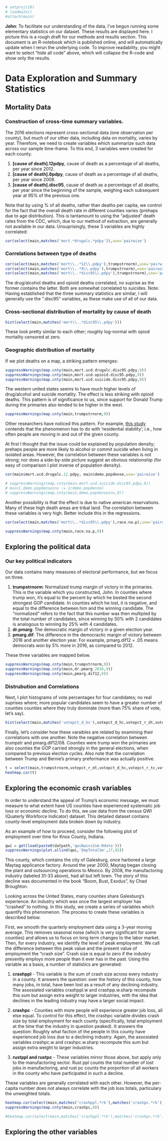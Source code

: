 ```r
# setproj(10)
# loadmain()
#attach(main)
```

**John**: To facilitate our understanding of the data, I've begun running some elementary statistics on our dataset. These results are displayed here. I picture this is a rough draft for our methods and results section. This document is an R-notebook which is published online, and will automatically update when I rerun the underlying code. To improve readability, you might want to select "hide all code" above, which will collapse the R-code and show only the results.

# Data Exploration and Summary Statistics
## Mortality Data
### Construction of cross-time summary variables.
The 2016 elections represent cross-sectional data (one observation per county), but much of our other data, including data on mortality, varies by year. Therefore, we need to create variables which summarize such data across our sample time-frame. To this end, 3 variables were created for each county.

(1) **[cause of death].12pdpy**, cause of death as a percentage of all deaths, per year since 2012.
(2) **[cause of death].8pdpy**, cause of death as a percentage of all deaths, per year since 2008.
(3) **[cause of death].disc95**, cause of death as a percentage of all deaths, per year since the beginning of the sample, weighing each subsequent year at 95% of the previous one.

Note that by using % of all deaths, rather than deaths per capita, we control for the fact that the overall death rate in different counties varies (prehaps due to age distribution). This is tantamount to using the "adjusted" death rates from the CDC, which, due to our method of extraction, are generally not available in our data. Unsuprisingly, these 3 variables are highly correlated:
```r
cor(select(main,matches('mort.*drugalc.*pdpy')),use='pairwise')
```
### Correlations between type of deaths
```r
cor(select(main,matches('mort\\..*12\\.pdpy'),trumpstrnorm),use='pairwise')
cor(select(main,matches('mort\\..*8\\.pdpy'),trumpstrnorm),use='pairwise')
cor(select(main,matches('mort\\..*disc95\\.pdpy'),trumpstrnorm),use='pairwise')
```
The drug/alcohol deaths and opioid deaths correlated, no suprise as the former contains the latter. Both are somewhat correlated to suicides. Note: Having established that the three summary statistics are similar, I will generally use the ".disc95" variables, as these make use of all of our data.

### Cross-sectional distribution of mortality by cause of death
```r
hist(select(main,matches('mort\\..*disc95\\.pdpy')))
```
  
These look pretty similar to each other; roughly log-normal with opiod mortality censored at zero.

### Geographic distribution of mortality
If we plot deaths on a map, a striking pattern emerges:
```r
suppressWarnings(map.cnty(main,mort.ucd.drugalc.disc95.pdpy,9))
suppressWarnings(map.cnty(main,mort.ucd.opioid.disc95.pdpy,9))
suppressWarnings(map.cnty(main,mort.ucd.suicide.disc95.pdpy,9))
```
  
  The western united states seems to have much higher levels of drug/alcohol and suicide mortality. The effect is less striking with opioid deaths. This pattern is of significance to us, since support for Donald Trump during the primaries also tended to be higher in the west.

```r
suppressWarnings(map.cnty(main,trumpstrnorm,9))
```
  
Other researchers have noticed this pattern. For example, [this study](https://www.rwjf.org/en/library/articles-and-news/2013/06/solving-the-riddle-of-the-u-s--suicide-belt.html) contends that the phenomenon has to do with 'residential stability'; i.e., how often people are moving in and out of the given county.

At first I thought that the issue could be explained by population density; prehaps people are more likely to alcohol or commit suicide when living in isolated areas. However, the correlation between these variables is not strong; nor does a side-by-side picture suggest an obvious relationship (for easy of comparison I plot inverse of population density).

```r
cor(main$mort.ucd.drugalc.12.pdpy, main$demo.popdense,use='pairwise')
```
```r
# suppressWarnings(map.cnty(main,mort.ucd.suicide.disc95.pdpy,9))
# main[,demo.popdenseinv := 1/demo.popdense]
# suppressWarnings(map.cnty(main,demo.popdenseinv,9))

```
Another possibility is that the effect is due to native american reservations. Many of these high death areas are tribal land. The correlation between these variables is very high. Better include this in the regressions.
```r
cor(select(main,matches('mort\\..*disc95\\.pdpy'),race.na.p),use='pairwise')
```
```r
suppressWarnings(map.cnty(main,race.na.p,9))
```
  
## Exploring the political data
### Our key political indicators
Our data contains many measures of electoral performance, but we focus on three.

(1) **trumpstrnorm**: Normalized trump margin of victory in the primaries. This is the variable which you constructed, John. In counties where trump won, it's equal to the percent by which he bested the second strongest GOP candidate. In counties which he lost, it is negative, and equal to the difference between him and the winning candidate. The "normalized" refers to the fact that this number was then multipled by the total number of candidates, since winning by 50% with 2 candidates is analogous to winning by 25% with 4 candidates.
(2) **dr.pmarg**: The democratic margin of victory in a given election year.
(3) **pmarg.dif**: The difference in the democractic margin of victory between 2016 and another election year. For example, pmarg.dif12 = .05 means democrats won by 5% more in 2016, as compared to 2012. 

These three variables are mapped below.

```r
suppressWarnings(map.cnty(main,trumpstrnorm,9))
suppressWarnings(map.cnty(main,dr.pmarg.2016,9))
suppressWarnings(map.cnty(main,pmarg.dif12,9))
```
### Distrubution and Correlations
Next, I plot histograms of vote percentages for four candidates; no real suprises where; more popular candidates seem to have a greater number of counties counties where they truly dominate (more than 75% share of vote, let's say).
```r
hist(select(main,matches('votepct_d_bs'),votepct_d_hc,votepct_r_dt,votepct_r_tc))
```
  
Finally, let's consider how these varaibles are related by examining their correlations with one another. Note the negative correlation between trumpstr and pmarg.dif12/08. Counties were trump won the primaries are also counties the GOP carried strongly in the general elections, when compared to previous election cycles. Also note that the correlation between Trump and Bernie's primary preformance was actually positive.

```r
t = select(main,trumpstrnorm,votepct_r_dt,votepct_d_hc,votepct_r_tc,votepct_d_bs,matches('dr.pmarg'),matches('pmarg.dif'))
heatmap.cor(t)
```

## Exploring the economic crash variables

In order to understand the appeal of Trump's economic message, we must measure to what extent have US counties have experienced systematic job loss or economic decline. To do this, we use data from the census QWI (Quaterly Workforce Indicator) dataset. This detailed dataset contains county-level employment data broken down by industry. 

As an example of how to proceed, consider the following plot of employment over time for Knox County, Indiana.
```r
qwi = get(load(paste0(datpath,'qwiNaics2sm.Rdata')))
suppressWarnings(plot.allind(qwi,'EmpTotalSm',17,95))
```
This county, which contains the city of Galesburg, once harbored a large Maytag applicance factory. Around the year 2000, Maytag began closing the plant and outsourcing operations to Mexico. By 2008, the manufactoring industry (labeled 31-33 above), had all but left town. The story of this decline was documented in the book "Boom, Bust, Exodus", by Chad Broughton.

Looking across the United States, many counties share Galesburg's experience: An industry which was once the largest employer has "crashed" to nothing. In this study, we create a series of variables which quantify this phenomenon. The process to create these variables is described below.

First, we smooth the quarterly employment data using a 3-year moving average. This removes seasonal noise (which is very significant for some counties) and allows us to focus on long term changes to the labor market. Then, for every industry, we identify the level of peak employment. We call the difference between this peak value and the present value of employment the "crash size". Crash size is equal to zero if the industry presently employs more people than it ever has in the past. Using this variable as a basis, a number of statistics are generated:

(1) **crashppl** - This variable is the sum of crash size across every industry in a county. It answers the question: over the history of this county, how many jobs, in total, have been lost as a result of any declining industry. The assosiated variables crashppl.w and crashpp.w.sharp recompute this sum but assign extra weight to larger industries, with the idea that declines in the leading industry may have a larger social impact.

(2) **crashpc** - Counties with more people will experience greater job loss, all else equal. To control for this effect, the crashpc variable divides crash size by total employment for each county (specifically, total employment at the time that the industry in question peaked). It answers the question: Roughly what faction of the people in this county have experienced job loss due to a declining industry. Again, the assosiated variables crashpc.w and crashpc.w.sharp recompute this sum but assign extra weight to larger industries.

(3) **rustppl and rustpc** - These variables mirror those above, but apply only to the manufactoring sector. Rust ppl counts the total number of lost jobs in manufactoring, and rust pc counts the porportion of all workers in the county who have participated in such a decline.

These variables are generally correlated with each other. However, the per-capita number does not always correlate with the job loss totals, particulary the unweighted totals. 

```r
heatmap.cor(select(main,matches('crashppl.*rk'),matches('crashpc.*rk'),matches('rust.*rk')))
suppressWarnings(map.cnty(main,crashpc,9))

#heatmap.cor(select(main,matches('crashppl.*rk'),matches('crashpc.*rk'),matches('crashall.*rk'),matches('rust.*rk')))
```

## Exploring the other variables




